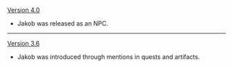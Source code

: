 {{Change History/Header}}
[[Version 4.0]]
* Jakob was released as an NPC.
----
[[Version 3.6]]
* Jakob was introduced through mentions in quests and artifacts.